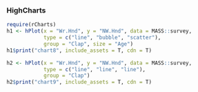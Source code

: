 ### HighCharts
```r
require(rCharts)
h1 <- hPlot(x = "Wr.Hnd", y = "NW.Hnd", data = MASS::survey, 
            type = c("line", "bubble", "scatter"), 
            group = "Clap", size = "Age")
h1$print("chart8", include_assets = T, cdn = T)

h2 <- hPlot(x = "Wr.Hnd", y = "NW.Hnd", data = MASS::survey, 
            type = c("line", "line", "line"), 
            group = "Clap")
h2$print("chart9", include_assets = T, cdn = T)
```
